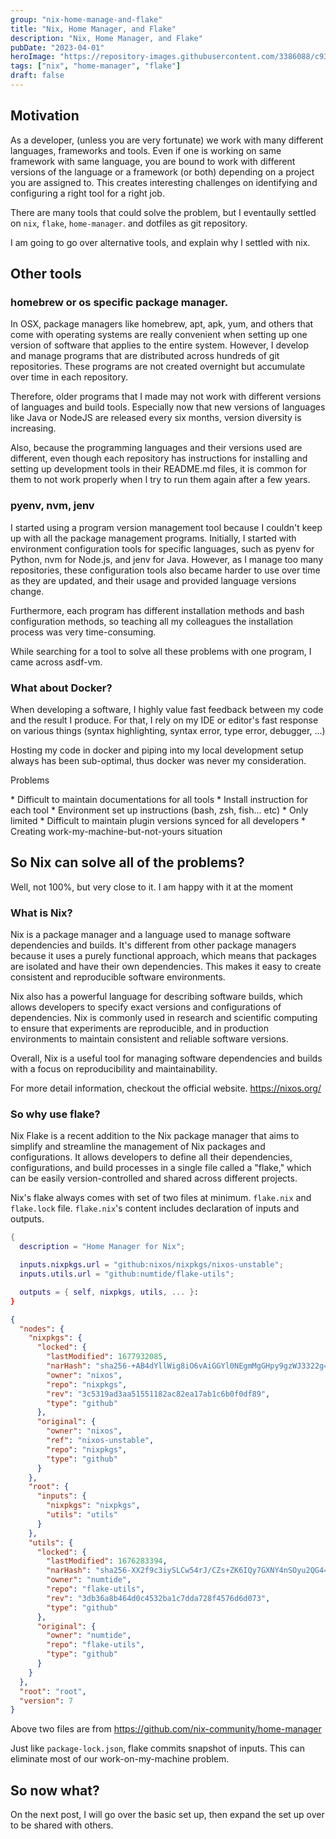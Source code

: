 ```yaml
---
group: "nix-home-manage-and-flake"
title: "Nix, Home Manager, and Flake"
description: "Nix, Home Manager, and Flake"
pubDate: "2023-04-01"
heroImage: "https://repository-images.githubusercontent.com/3386088/c9347c80-7b49-11e9-972e-03413da7be7a"
tags: ["nix", "home-manager", "flake"]
draft: false
---
```


## Motivation

As a developer, (unless you are very fortunate) we work with many different languages, frameworks and tools.
Even if one is working on same framework with same language, you are bound to work with different versions of 
the language or a framework (or both) depending on a project you are assigned to. This creates interesting 
challenges on identifying and configuring a right tool for a right job.

There are many tools that could solve the problem, but I eventaully settled on `nix`, `flake`, `home-manager`.
and dotfiles as git repository.

I am going to go over alternative tools, and explain why I settled with nix.

## Other tools

### homebrew or os specific package manager.

In OSX, package managers like homebrew, apt, apk, yum, and others that 
come with operating systems are really convenient when setting up one 
version of software that applies to the entire system. However, I
develop and manage programs that are distributed across hundreds of git repositories. 
These programs are not created overnight but accumulate over time in each repository.

Therefore, older programs that I made may not work with different
versions of languages and build tools. Especially now that new versions
of languages like Java or NodeJS are released every six months,
version diversity is increasing.

Also, because the programming languages and their versions used are different,
even though each repository has instructions for installing and setting up
development tools in their README.md files, it is common for them to 
not work properly when I try to run them again after a few years.


### pyenv, nvm, jenv

I started using a program version management tool because I couldn't keep up with all the package management programs. Initially, I started with environment configuration tools for specific languages, such as pyenv for Python, nvm for Node.js, and jenv for Java. However, as I manage too many repositories, these configuration tools also became harder to use over time as they are updated, and their usage and provided language versions change.

Furthermore, each program has different installation methods and bash configuration methods, so teaching all my colleagues the installation process was very time-consuming.

While searching for a tool to solve all these problems with one program, I came across asdf-vm.

### What about Docker? 

When developing a software, I highly value fast feedback between my code and the result I produce.
For that, I rely on my IDE or editor's fast response on various things (syntax highlighting, syntax error, type error, debugger, ...)

Hosting my code in docker and piping into my local development setup always has been sub-optimal, thus
docker was never my consideration.

<div class="nes-container with-title">
<p class="title">Problems</p>
* Difficult to maintain documentations for all tools
  * Install instruction for each tool
  * Environment set up instructions (bash, zsh, fish... etc)
  * Only limited
* Difficult to maintain plugin versions synced for all developers
  * Creating work-my-machine-but-not-yours situation
</div>

## So Nix can solve all of the problems?

Well, not 100%, but very close to it. I am happy with it at the moment

### What is Nix?

Nix is a package manager and a language used to manage software dependencies and builds.
It's different from other package managers because it uses a purely functional approach,
which means that packages are isolated and have their own dependencies. This makes it 
easy to create consistent and reproducible software environments. 

Nix also has a powerful language for describing software builds, which allows developers 
to specify exact versions and configurations of dependencies. Nix is commonly used in 
research and scientific computing to ensure that experiments are reproducible, and 
in production environments to maintain consistent and reliable software versions. 

Overall, Nix is a useful tool for managing software dependencies and builds with 
a focus on reproducibility and maintainability.

For more detail information, checkout the official website. https://nixos.org/

### So why use flake?

Nix Flake is a recent addition to the Nix package manager that aims to simplify and 
streamline the management of Nix packages and configurations. It allows developers 
to define all their dependencies, configurations, and build processes in a single file 
called a "flake," which can be easily version-controlled and shared across different 
projects.

Nix's flake always comes with set of two files at minimum. `flake.nix` and `flake.lock` file.
`flake.nix`'s content includes declaration of inputs and outputs. 

```nix
{
  description = "Home Manager for Nix";

  inputs.nixpkgs.url = "github:nixos/nixpkgs/nixos-unstable";
  inputs.utils.url = "github:numtide/flake-utils";

  outputs = { self, nixpkgs, utils, ... }:
}
```

```json
{
  "nodes": {
    "nixpkgs": {
      "locked": {
        "lastModified": 1677932085,
        "narHash": "sha256-+AB4dYllWig8iO6vAiGGYl0NEgmMgGHpy9gzWJ3322g=",
        "owner": "nixos",
        "repo": "nixpkgs",
        "rev": "3c5319ad3aa51551182ac82ea17ab1c6b0f0df89",
        "type": "github"
      },
      "original": {
        "owner": "nixos",
        "ref": "nixos-unstable",
        "repo": "nixpkgs",
        "type": "github"
      }
    },
    "root": {
      "inputs": {
        "nixpkgs": "nixpkgs",
        "utils": "utils"
      }
    },
    "utils": {
      "locked": {
        "lastModified": 1676283394,
        "narHash": "sha256-XX2f9c3iySLCw54rJ/CZs+ZK6IQy7GXNY4nSOyu2QG4=",
        "owner": "numtide",
        "repo": "flake-utils",
        "rev": "3db36a8b464d0c4532ba1c7dda728f4576d6d073",
        "type": "github"
      },
      "original": {
        "owner": "numtide",
        "repo": "flake-utils",
        "type": "github"
      }
    }
  },
  "root": "root",
  "version": 7
}
```

Above two files are from https://github.com/nix-community/home-manager

Just like `package-lock.json`, flake commits snapshot of inputs. This can eliminate most of our 
work-on-my-machine problem.

## So now what?

On the next post, I will go over the basic set up, then expand the set up over to be shared with others.